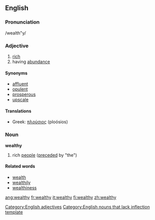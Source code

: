 ==English==

===Pronunciation===
/wealth"y/

===Adjective===
# [[rich]]
# having [[abundance]]

====Synonyms====
* [[affluent]]
* [[opulent]]
* [[prosperous]]
* [[upscale]]

====Translations====
*Greek: [[πλούσιος]] (ploósios)

===Noun===
'''wealthy'''
# rich [[people]] ([[precede]]d by "the")

====Related words====
* [[wealth]]
* [[wealthily]]
* [[wealthiness]]

[[Category:English adjectives]]
[[Category:English nouns that lack inflection template]]

[[ang:wealthy]]
[[fr:wealthy]]
[[it:wealthy]]
[[fi:wealthy]]
[[zh:wealthy]]